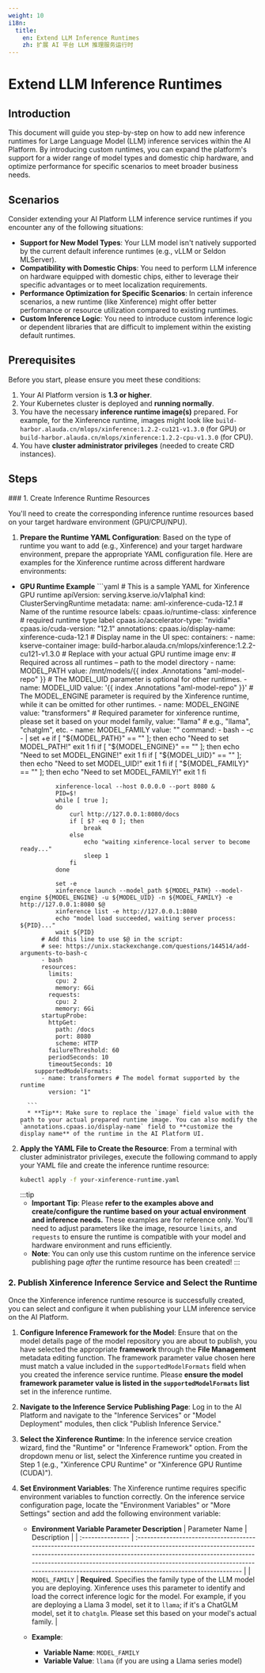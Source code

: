 ```yaml
---
weight: 10
i18n:
  title:
    en: Extend LLM Inference Runtimes
    zh: 扩展 AI 平台 LLM 推理服务运行时
---
```


# Extend LLM Inference Runtimes

## Introduction

This document will guide you step-by-step on how to add new inference runtimes for Large Language Model (LLM) inference services within the AI Platform. By introducing custom runtimes, you can expand the platform's support for a wider range of model types and domestic chip hardware, and optimize performance for specific scenarios to meet broader business needs.

## Scenarios

Consider extending your AI Platform LLM inference service runtimes if you encounter any of the following situations:

* **Support for New Model Types**: Your LLM model isn't natively supported by the current default inference runtimes (e.g., vLLM or Seldon MLServer).
* **Compatibility with Domestic Chips**: You need to perform LLM inference on hardware equipped with domestic chips, either to leverage their specific advantages or to meet localization requirements.
* **Performance Optimization for Specific Scenarios**: In certain inference scenarios, a new runtime (like Xinference) might offer better performance or resource utilization compared to existing runtimes.
* **Custom Inference Logic**: You need to introduce custom inference logic or dependent libraries that are difficult to implement within the existing default runtimes.


## Prerequisites

Before you start, please ensure you meet these conditions:

1.  Your AI Platform version is **1.3 or higher**.
2.  Your Kubernetes cluster is deployed and **running normally**.
3.  You have the necessary **inference runtime image(s)** prepared. For example, for the Xinference runtime, images might look like `build-harbor.alauda.cn/mlops/xinference:1.2.2-cu121-v1.3.0` (for GPU) or `build-harbor.alauda.cn/mlops/xinference:1.2.2-cpu-v1.3.0` (for CPU).
4.  You have **cluster administrator privileges** (needed to create CRD instances).


## Steps
<Steps>
### 1. Create Inference Runtime Resources

You'll need to create the corresponding inference runtime resources based on your target hardware environment (GPU/CPU/NPU).

1.  **Prepare the Runtime YAML Configuration**:
    Based on the type of runtime you want to add (e.g., Xinference) and your target hardware environment, prepare the appropriate YAML configuration file. Here are examples for the Xinference runtime across different hardware environments:

* **GPU Runtime Example**
        ```yaml
        # This is a sample YAML for Xinference GPU runtime
        apiVersion: serving.kserve.io/v1alpha1
        kind: ClusterServingRuntime
        metadata:
          name: aml-xinference-cuda-12.1 # Name of the runtime resource
          labels:
            cpaas.io/runtime-class: xinference # required runtime type label
            cpaas.io/accelerator-type: "nvidia"
            cpaas.io/cuda-version: "12.1"
          annotations:
            cpaas.io/display-name: xinference-cuda-12.1 # Display name in the UI
        spec:
          containers:
          - name: kserve-container
            image: build-harbor.alauda.cn/mlops/xinference:1.2.2-cu121-v1.3.0 # Replace with your actual GPU runtime image
            env:
            # Required across all runtimes – path to the model directory
            - name: MODEL_PATH
              value: /mnt/models/{{ index .Annotations "aml-model-repo" }}
            # The MODEL_UID parameter is optional for other runtimes.
            - name: MODEL_UID 
              value: '{{ index .Annotations "aml-model-repo" }}'
            # The MODEL_ENGINE parameter is required by the Xinference runtime, while it can be omitted for other runtimes.
            - name: MODEL_ENGINE 
              value: "transformers"
            # Required parameter for xinference runtime, please set it based on your model family, value: "llama" # e.g., "llama", "chatglm", etc.
            - name: MODEL_FAMILY 
              value: ""
            command:
            - bash
            - -c
            - |
                set +e
                if [ "${MODEL_PATH}" == "" ]; then
                    echo "Need to set MODEL_PATH!"
                    exit 1
                fi
                if [ "${MODEL_ENGINE}" == "" ]; then
                    echo "Need to set MODEL_ENGINE!"
                    exit 1
                fi
                if [ "${MODEL_UID}" == "" ]; then
                    echo "Need to set MODEL_UID!"
                    exit 1
                fi
                if [ "${MODEL_FAMILY}" == "" ]; then
                    echo "Need to set MODEL_FAMILY!"
                    exit 1
                fi
        
                xinference-local --host 0.0.0.0 --port 8080 &
                PID=$!
                while [ true ];
                do
                    curl http://127.0.0.1:8080/docs
                    if [ $? -eq 0 ]; then
                        break
                    else
                        echo "waiting xinference-local server to become ready..."
                        sleep 1
                    fi
                done
        
                set -e
                xinference launch --model_path ${MODEL_PATH} --model-engine ${MODEL_ENGINE} -u ${MODEL_UID} -n ${MODEL_FAMILY} -e http://127.0.0.1:8080 $@
                xinference list -e http://127.0.0.1:8080
                echo "model load succeeded, waiting server process: ${PID}..."
                wait ${PID}
            # Add this line to use $@ in the script:
            # see: https://unix.stackexchange.com/questions/144514/add-arguments-to-bash-c
            - bash
            resources:
              limits:
                cpu: 2
                memory: 6Gi
              requests:
                cpu: 2
                memory: 6Gi
            startupProbe:
              httpGet:
                path: /docs
                port: 8080
                scheme: HTTP
              failureThreshold: 60 
              periodSeconds: 10
              timeoutSeconds: 10
          supportedModelFormats:
            - name: transformers # The model format supported by the runtime
              version: "1"
      
        ```
        * **Tip**: Make sure to replace the `image` field value with the path to your actual prepared runtime image. You can also modify the `annotations.cpaas.io/display-name` field to **customize the display name** of the runtime in the AI Platform UI.

2.  **Apply the YAML File to Create the Resource**:
    From a terminal with cluster administrator privileges, execute the following command to apply your YAML file and create the inference runtime resource:
    ```bash
    kubectl apply -f your-xinference-runtime.yaml
    ```
    :::tip
    * **Important Tip**: Please **refer to the examples above and create/configure the runtime based on your actual environment and inference needs.** These examples are for reference only. You'll need to adjust parameters like the image, resource `limits`, and `requests` to ensure the runtime is compatible with your model and hardware environment and runs efficiently.
    * **Note**: You can only use this custom runtime on the inference service publishing page *after* the runtime resource has been created!
    :::

### 2. Publish Xinference Inference Service and Select the Runtime

Once the Xinference inference runtime resource is successfully created, you can select and configure it when publishing your LLM inference service on the AI Platform.

1.  **Configure Inference Framework for the Model**:
    Ensure that on the model details page of the model repository you are about to publish, you have selected the appropriate **framework** through the **File Management** metadata editing function. The framework parameter value chosen here must match a value included in the `supportedModelFormats` field when you created the inference service runtime. Please **ensure the model framework parameter value is listed in the `supportedModelFormats` list** set in the inference runtime.
2.  **Navigate to the Inference Service Publishing Page**:
    Log in to the AI Platform and navigate to the "Inference Services" or "Model Deployment" modules, then click "Publish Inference Service."
3.  **Select the Xinference Runtime**:
    In the inference service creation wizard, find the "Runtime" or "Inference Framework" option. From the dropdown menu or list, select the Xinference runtime you created in Step 1 (e.g., "Xinference CPU Runtime" or "Xinference GPU Runtime (CUDA)").
4.  **Set Environment Variables**:
    The Xinference runtime requires specific environment variables to function correctly. On the inference service configuration page, locate the "Environment Variables" or "More Settings" section and add the following environment variable:

    * **Environment Variable Parameter Description**
        | Parameter Name   | Description                                                                                                                                                                                                                                                                                                                      |
        | :--------------- | :------------------------------------------------------------------------------------------------------------------------------------------------------------------------------------------------------------------------------------------------------------------------------------------------------------------------- |
        | `MODEL_FAMILY`   | **Required**. Specifies the family type of the LLM model you are deploying. Xinference uses this parameter to identify and load the correct inference logic for the model. For example, if you are deploying a Llama 3 model, set it to `llama`; if it's a ChatGLM model, set it to `chatglm`. Please set this based on your model's actual family. |

    * **Example**:
        * **Variable Name**: `MODEL_FAMILY`
        * **Variable Value**: `llama` (if you are using a Llama series model)

</Steps>